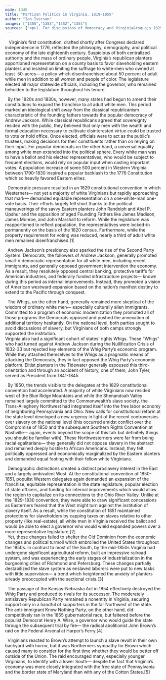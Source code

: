 ```yaml
---
node: 1349
title: "Partisan Politics in Virginia, 1819-1859"
author: "Ian Iverson"
images: ["1355","1353","1352","1354"]
sources: ["<p>1. For discussions of democracy and Virginia&rsquo;s 1829 constitutional convention see William W. Freehling, <em>The Road To Disunion, Volume I: Secessionists at Bay, 1776-1854</em> (New York: Oxford University Press, 1990), 162-177; William G. Shade, <em>Democratizing the Old Dominion: Virginia and the Second Party System, 1824-1861 </em>(Charlottesville: University Press of Virginia, 1996), 50-77.<br />\r\n\t2. For discussions of slavery, demographics, and Virginia&rsquo;s 1850 constitution convention see William A. Link, <em>Roots of Secession: Slavery and Politics in Antebellum Virginia</em> (Chapel Hill: The University of North Carolina Press, 2003), 19-25; Freehling, <em>Roots of Secession Volume I</em>, 511-515; Shade, <em>Democratizing the Old Dominion</em>, 262-291.<br />\r\n\t3. Link, <em>Roots of Secession</em>, 33-37; William Blair, <em>Virginia&rsquo;s Private War: Feeding Body and Soul in the Confederacy, 1861-1865</em> (New York: Oxford University Press, 1998), 13-22.<br />\r\n\t4. Link, <em>Roots of Secession</em>, 125-144.<br />\r\n\t5. For Virginian reactions to John Brown&rsquo;s Raid see&nbsp; Peter S. Carmichael, <em>The Last Generation: Young Virginians in Peace, War, and Reunion</em> (Chapel Hill: The University of North Carolina Press, 2005), 117; Elizabeth R. Varon, <em>We Mean to Be Counted: White Women and Politics in Antebellum Virginia </em>(Chapel Hill: The University of North Carolina Press, 1998), 138-140; Link, <em>Roots of Secession</em>, 188-189;<br />\r\n\tWilliam W. Freehling,<em> The Road To Disunion, Volume II: Secessionists Triumphant</em>, 1854-1861 (New York: Oxford University Press, 2007), 213-215.<br />\r\n\t&nbsp;</p>\r\n","<p>1. For discussions of democracy and Virginia&rsquo;s 1829 constitutional convention see William W. Freehling, <em>The Road To Disunion, Volume I: Secessionists at Bay, 1776-1854</em> (New York: Oxford University Press, 1990), 162-177; William G. Shade, <em>Democratizing the Old Dominion: Virginia and the Second Party System, 1824-1861 </em>(Charlottesville: University Press of Virginia, 1996), 50-77.<br />\r\n\t2. For discussions of slavery, demographics, and Virginia&rsquo;s 1850 constitution convention see William A. Link, <em>Roots of Secession: Slavery and Politics in Antebellum Virginia</em> (Chapel Hill: The University of North Carolina Press, 2003), 19-25; Freehling, <em>Roots of Secession Volume I</em>, 511-515; Shade, <em>Democratizing the Old Dominion</em>, 262-291.<br />\r\n\t3. Link, <em>Roots of Secession</em>, 33-37; William Blair, <em>Virginia&rsquo;s Private War: Feeding Body and Soul in the Confederacy, 1861-1865</em> (New York: Oxford University Press, 1998), 13-22.<br />\r\n\t4. Link, <em>Roots of Secession</em>, 125-144.<br />\r\n\t5. For Virginian reactions to John Brown&rsquo;s Raid see&nbsp; Peter S. Carmichael, <em>The Last Generation: Young Virginians in Peace, War, and Reunion</em> (Chapel Hill: The University of North Carolina Press, 2005), 117; Elizabeth R. Varon, <em>We Mean to Be Counted: White Women and Politics in Antebellum Virginia </em>(Chapel Hill: The University of North Carolina Press, 1998), 138-140; Link, <em>Roots of Secession</em>, 188-189;<br />\r\n\tWilliam W. Freehling,<em> The Road To Disunion, Volume II: Secessionists Triumphant</em>, 1854-1861 (New York: Oxford University Press, 2007), 213-215.<br />\r\n\t&nbsp;</p>\r\n","<p>1. For discussions of democracy and Virginia&rsquo;s 1829 constitutional convention see William W. Freehling, <em>The Road To Disunion, Volume I: Secessionists at Bay, 1776-1854</em> (New York: Oxford University Press, 1990), 162-177; William G. Shade, <em>Democratizing the Old Dominion: Virginia and the Second Party System, 1824-1861 </em>(Charlottesville: University Press of Virginia, 1996), 50-77.<br />\r\n\t2. For discussions of slavery, demographics, and Virginia&rsquo;s 1850 constitution convention see William A. Link, <em>Roots of Secession: Slavery and Politics in Antebellum Virginia</em> (Chapel Hill: The University of North Carolina Press, 2003), 19-25; Freehling, <em>Roots of Secession Volume I</em>, 511-515; Shade, <em>Democratizing the Old Dominion</em>, 262-291.<br />\r\n\t3. Link, <em>Roots of Secession</em>, 33-37; William Blair, <em>Virginia&rsquo;s Private War: Feeding Body and Soul in the Confederacy, 1861-1865</em> (New York: Oxford University Press, 1998), 13-22.<br />\r\n\t4. Link, <em>Roots of Secession</em>, 125-144.<br />\r\n\t5. For Virginian reactions to John Brown&rsquo;s Raid see&nbsp; Peter S. Carmichael, <em>The Last Generation: Young Virginians in Peace, War, and Reunion</em> (Chapel Hill: The University of North Carolina Press, 2005), 117; Elizabeth R. Varon, <em>We Mean to Be Counted: White Women and Politics in Antebellum Virginia </em>(Chapel Hill: The University of North Carolina Press, 1998), 138-140; Link, <em>Roots of Secession</em>, 188-189;<br />\r\n\tWilliam W. Freehling,<em> The Road To Disunion, Volume II: Secessionists Triumphant</em>, 1854-1861 (New York: Oxford University Press, 2007), 213-215.<br />\r\n\t&nbsp;</p>\r\n","<p>1. For discussions of democracy and Virginia&rsquo;s 1829 constitutional convention see William W. Freehling, <em>The Road To Disunion, Volume I: Secessionists at Bay, 1776-1854</em> (New York: Oxford University Press, 1990), 162-177; William G. Shade, <em>Democratizing the Old Dominion: Virginia and the Second Party System, 1824-1861 </em>(Charlottesville: University Press of Virginia, 1996), 50-77.<br />\r\n\t2. For discussions of slavery, demographics, and Virginia&rsquo;s 1850 constitution convention see William A. Link, <em>Roots of Secession: Slavery and Politics in Antebellum Virginia</em> (Chapel Hill: The University of North Carolina Press, 2003), 19-25; Freehling, <em>Roots of Secession Volume I</em>, 511-515; Shade, <em>Democratizing the Old Dominion</em>, 262-291.<br />\r\n\t3. Link, <em>Roots of Secession</em>, 33-37; William Blair, <em>Virginia&rsquo;s Private War: Feeding Body and Soul in the Confederacy, 1861-1865</em> (New York: Oxford University Press, 1998), 13-22.<br />\r\n\t4. Link, <em>Roots of Secession</em>, 125-144.<br />\r\n\t5. For Virginian reactions to John Brown&rsquo;s Raid see&nbsp; Peter S. Carmichael, <em>The Last Generation: Young Virginians in Peace, War, and Reunion</em> (Chapel Hill: The University of North Carolina Press, 2005), 117; Elizabeth R. Varon, <em>We Mean to Be Counted: White Women and Politics in Antebellum Virginia </em>(Chapel Hill: The University of North Carolina Press, 1998), 138-140; Link, <em>Roots of Secession</em>, 188-189;<br />\r\n\tWilliam W. Freehling,<em> The Road To Disunion, Volume II: Secessionists Triumphant</em>, 1854-1861 (New York: Oxford University Press, 2007), 213-215.<br />\r\n\t&nbsp;</p>\r\n"]
---
```

<p>&nbsp; &nbsp;Virginia&rsquo;s first constitution, drafted shortly after Congress declared independence in 1776, reflected the philosophy, demography, and political economy of the late eighteenth century. Suspicious of both centralized authority and the mass of ordinary people, Virginia&rsquo;s republican planters apportioned representation on a county basis to favor slaveholding eastern planters and insisted on limiting the suffrage to white-men who owned at least&nbsp; 50-acres&mdash; a policy which disenfranchised about 50 percent of adult while men in addition to all women and people of color. The legislature elected all major statewide officials, including the governor, who remained beholden to the legislature throughout his tenure.</p>
<p>&nbsp; By the 1820s and 1830s, however, many states had begun to amend their constitutions to expand the franchise to all adult white men. This period marked an ideological shift away from the classical republicanism characteristic of the founding fathers towards the popular democracy of Andrew Jackson. While classical republicans agreed that sovereignty resided with the public, they believed that only men with the wealth and formal education necessary to cultivate disinterested virtue could be trusted to vote or hold office. Once elected, officials were to act as the public&rsquo;s trustees, making decisions for their constituents rather than on relying on their input. For popular democrats on the other hand, a universal equality among white men extended into the political sphere. Every white man was to have a ballot and his elected representatives, who would be subject to frequent elections, would rely on popular input when casting important votes. A population increase of some 500 percent in Western Virginia between 1790-1830 inspired a popular backlash to the 1776 Constitution which so heavily favored Eastern elites.</p>
<p>&nbsp; Democratic pressure resulted in an 1829 constitutional convention in which Westerners&mdash; not yet a majority of white Virginians but rapidly approaching that mark&mdash; demanded equitable representation on a one-white-man one-vote basis. Their efforts largely fell short thanks to the political maneuverings of the savvy Eastern planters John Randolph and Abel P. Upshur and the opposition of aged Founding Fathers like James Madison, James Monroe, and John Marshall to reform. While the legislature was reapportioned to reflect population, the representatives were locked-in permanently on the basis of the 1820 census. Furthermore, while the property requirement for voting was reduced, nearly a third of adult white men remained disenfranchised.[1]</p>
<p>&nbsp; Andrew Jackson&rsquo;s presidency also sparked the rise of the Second Party System. Democrats, the followers of Andrew Jackson, generally promoted small-d democratic representation for all white men, including recent immigrants, and generally opposed government intervention the economy. As a result, they resolutely opposed central banking, protective tariffs for American industries, and federally funded infrastructure projects&mdash; known during this period as internal improvements. Instead, they promoted a vision of American westward expansion based on the nation&rsquo;s manifest destiny to extend to the Pacific through conquest.</p>
<p>&nbsp; The Whigs, on the other hand, generally remained more skeptical of the wisdom of ordinary white men&mdash; especially culturally alien immigrants. Committed to a program of economic modernization they promoted all of those programs the Democrats opposed and pushed the annexation of additional territory hesitantly. On the national level, both parties sought to avoid discussions of slavery, but Virginians of both camps strongly supported the institution.<br />
	Virginia also had a significant cohort of states&rsquo; rights Whigs. These &ldquo;Whigs&rdquo; who had turned against Andrew Jackson during the Nullification Crisis of 1832-33 but rejected key elements of the Whig Party&rsquo;s economic program. While they attached themselves to the Whigs as a pragmatic means of attacking the Democrats, they in fact opposed the Whig Party&rsquo;s economic platform. Elitist planters in the Tidewater generally espoused this third-orientation and through an accident of history, one of them, John Tyler, served as President from 1841-1845.</p>
<p>&nbsp; By 1850, the trends visible to the delegates at the 1829 constitutional convention had accelerated. A majority of white Virginians now resided west of the Blue Ridge Mountains and while the Shenandoah Valley remained largely committed to the Commonwealth&rsquo;s slave society, the Trans-Allegheny Northwest had integrated itself into the free labor economy of neighboring Pennsylvania and Ohio. New calls for constitutional reform at the state level developed a new urgency in light of the recent controversies over slavery on the national level (this occurred amidst conflict over the Compromise of 1850 and the subsequent Southern Rights Convention at Nashville&mdash; again, events beyond the scope of this talk but definitely things you should be familiar with). These Northwesterners were far from being racial egalitarians&mdash; they generally did not oppose slavery in the abstract and remained deeply hostile to African Americans. Instead, they felt politically oppressed and economically marginalized by the Eastern planters and demanded equal footing with their fellow white Virginians.</p>
<p>&nbsp; Demographic distinctions created a distinct proslavery interest in the East and a largely ambivalent West. At the constitutional convention of 1850-1851, populist Western delegates again demanded an expansion of the franchise, equitable representation in the state legislature, popular election of state officers, and funding for internal improvements which would allow the region to capitalize on its connections to the Ohio River Valley. Unlike at the 1829-1830 convention, they were able to draw significant concessions as Easterners feared that the West might turn against the institution of slavery itself. As a result, while the constitution of 1851 maintained protections for slaveholders by capping taxes on slaves relative to other property (like real-estate), all white men in Virginia received the ballot and would be able to elect a governor who would wield expanded powers over a more representative legislature.[2]<br />
	&nbsp; Yet, these changes failed to shelter the Old Dominion from the economic changes and political turmoil which embroiled the United States throughout the 1850s. In contrast to most of the South, by the mid-1850s Virginia had undergone significant agricultural reform, built an impressive railroad system, and was experiencing the early stages of industrialization in the burgeoning cities of Richmond and Petersburg. These changes partially destabilized the slave system as enslaved laborers were put to new tasks with little supervision&mdash; a trend which heightened the anxiety of planters already preoccupied with the sectional crisis.[3]</p>
<p>&nbsp; The passage of the Kansas-Nebraska Act in 1854 effectively destroyed the Whig Party and produced to rivals for its successor. The moderately antislavery Republican Party remained a nonentity in Virginia, securing support only in a handful of supporters in the far Northwest of the state. The anti-immigrant Know Nothing Party, on the other hand, did competitively ran in the 1855 gubernatorial race, but faltered before the populist Democrat Henry A. Wise, a governor who would guide the state through the subsequent trial by fire&mdash; the radical abolitionist John Brown&rsquo;s raid on the Federal Arsenal at Harper&rsquo;s Ferry.[4]</p>
<p>&nbsp; Virginians reacted to Brown&rsquo;s attempt to launch a slave revolt in their own backyard with horror, but it was Northerners sympathy for Brown which caused many to consider for the first time whether they would be better off outside of the Union. The raid encouraged many, especially younger Virginians, to identify with a lower South&mdash; despite the fact that Virginia&rsquo;s economy was more closely integrated with the free state of Pennsylvania and the border state of Maryland than with any of the Cotton States.[5]</p>
